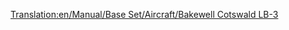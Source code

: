 [[Translation:en/Manual/Base Set/Aircraft/Bakewell Cotswald LB-3]]

{{hu/Manual/Base Set/Aircraft/Repülőgépek|Name=Bakewell Cotswald LB-3
|Image=[[File:en/Manual/Base Set/Aircraft/DouglasDC-3Dakota.png|Bakewell Cotswald]]
|Cost=30,761 (61,522)
|Speed=473 km/h (296 MPH)
|Annual=2,756 (5,512)
|Designed=1934
|Lifespan=30
|Capacity=30 utas és 6 csomag levél
|Description=A Bakewell Cotswald LB-3 repülőgép kis repülőgép, kis repülőterekre tervezték.
|Real-life=[http://www.aerofriends.hu/repules-tortenet/douglas-dc-3-i-resz DC-3 Dakota]
}}